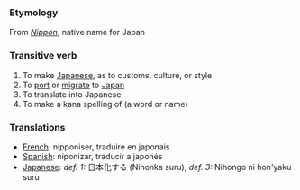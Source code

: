 === Etymology ===
From ''[[Nippon]]'', native name for Japan

===Transitive verb ===
#To make [[Japanese]], as to customs, culture, or style
#To [[port]] or [[migrate]] to [[Japan]]
#To translate into Japanese
#To make a kana spelling of (a word or name)
=== Translations ===
*[[French]]: nipponiser, traduire en japonais
*[[Spanish]]: niponizar, traducir a japonés
*[[Japanese]]: ''def. 1:'' 日本化する (Nihonka suru), ''def. 3:'' Nihongo ni hon'yaku suru